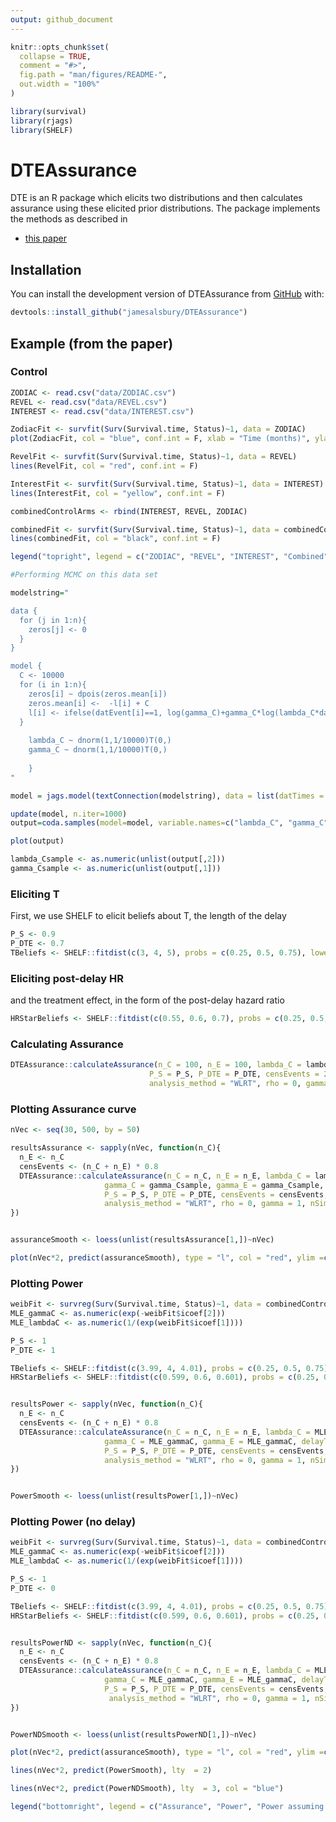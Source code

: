 ```yaml
---
output: github_document
---
```


<!-- README.md is generated from README.Rmd. Please edit that file -->

```r
knitr::opts_chunk$set(
  collapse = TRUE,
  comment = "#>",
  fig.path = "man/figures/README-",
  out.width = "100%"
)
```

```r
library(survival)
library(rjags)
library(SHELF)
```


# DTEAssurance

<!-- badges: start -->
<!-- badges: end -->

DTE is an R package which elicits two distributions and then calculates assurance using these elicited prior distributions. The package implements the methods as described in 

* [this paper](https://jamesalsbury.github.io/)


## Installation

You can install the development version of DTEAssurance from [GitHub](https://github.com/) with:

```r
devtools::install_github("jamesalsbury/DTEAssurance")
```


## Example (from the paper)

### Control

```r
ZODIAC <- read.csv("data/ZODIAC.csv")
REVEL <- read.csv("data/REVEL.csv")
INTEREST <- read.csv("data/INTEREST.csv")
```


```r

ZodiacFit <- survfit(Surv(Survival.time, Status)~1, data = ZODIAC)
plot(ZodiacFit, col = "blue", conf.int = F, xlab = "Time (months)", ylab = "Overall Survival")

RevelFit <- survfit(Surv(Survival.time, Status)~1, data = REVEL)
lines(RevelFit, col = "red", conf.int = F)

InterestFit <- survfit(Surv(Survival.time, Status)~1, data = INTEREST)
lines(InterestFit, col = "yellow", conf.int = F)

combinedControlArms <- rbind(INTEREST, REVEL, ZODIAC)

combinedFit <- survfit(Surv(Survival.time, Status)~1, data = combinedControlArms)
lines(combinedFit, col = "black", conf.int = F)

legend("topright", legend = c("ZODIAC", "REVEL", "INTEREST", "Combined"), lty = 1, col = c("blue", "red", "yellow", "black"))

```


```r
#Performing MCMC on this data set

modelstring="

data {
  for (j in 1:n){
    zeros[j] <- 0
  }
}

model {
  C <- 10000
  for (i in 1:n){
    zeros[i] ~ dpois(zeros.mean[i])
    zeros.mean[i] <-  -l[i] + C
    l[i] <- ifelse(datEvent[i]==1, log(gamma_C)+gamma_C*log(lambda_C*datTimes[i])-(lambda_C*datTimes[i])^gamma_C-log(datTimes[i]), -(lambda_C*datTimes[i])^gamma_C)
  }
  
    lambda_C ~ dnorm(1,1/10000)T(0,)
    gamma_C ~ dnorm(1,1/10000)T(0,)
    
    }
"

model = jags.model(textConnection(modelstring), data = list(datTimes = combinedControlArms$Survival.time, datEvent = combinedControlArms$Status, n= nrow(combinedControlArms)), quiet = T) 

update(model, n.iter=1000)
output=coda.samples(model=model, variable.names=c("lambda_C", "gamma_C"), n.iter = 10000)

plot(output)

lambda_Csample <- as.numeric(unlist(output[,2]))
gamma_Csample <- as.numeric(unlist(output[,1]))
```

### Eliciting T

First, we use SHELF to elicit beliefs about T, the length of the delay

```r
P_S <- 0.9
P_DTE <- 0.7
TBeliefs <- SHELF::fitdist(c(3, 4, 5), probs = c(0.25, 0.5, 0.75), lower = 0, upper = 10)
```


### Eliciting post-delay HR

and the treatment effect, in the form of the post-delay hazard ratio

```r
HRStarBeliefs <- SHELF::fitdist(c(0.55, 0.6, 0.7), probs = c(0.25, 0.5, 0.75), lower = 0, upper = 1.5)
```


### Calculating Assurance

```r

DTEAssurance::calculateAssurance(n_C = 100, n_E = 100, lambda_C = lambda_Csample, HRStar = HRStarBeliefs, HRStarDist = "gamma", gamma_C = gamma_Csample, gamma_E = gamma_Csample, delayT = TBeliefs, delayTDist = "gamma",
                               P_S = P_S, P_DTE = P_DTE, censEvents = 200*0.8, rec_method = "power", rec_period=12, rec_power=1, 
                               analysis_method = "WLRT", rho = 0, gamma = 1, nSims=1e1)
```



### Plotting Assurance curve

```r
nVec <- seq(30, 500, by = 50)

resultsAssurance <- sapply(nVec, function(n_C){
  n_E <- n_C
  censEvents <- (n_C + n_E) * 0.8
  DTEAssurance::calculateAssurance(n_C = n_C, n_E = n_E, lambda_C = lambda_Csample, HRStar = HRStarBeliefs, HRStarDist = "gamma",
                     gamma_C = gamma_Csample, gamma_E = gamma_Csample, delayT = TBeliefs, delayTDist = "gamma",
                     P_S = P_S, P_DTE = P_DTE, censEvents = censEvents, rec_method = "power", rec_period=12, rec_power=1,
                     analysis_method = "WLRT", rho = 0, gamma = 1, nSims=1e3)
})


assuranceSmooth <- loess(unlist(resultsAssurance[1,])~nVec)

plot(nVec*2, predict(assuranceSmooth), type = "l", col = "red", ylim =c(0,1), ylab = "Power/Assurance", xlab = "Total sample size")

```

### Plotting Power

```r

weibFit <- survreg(Surv(Survival.time, Status)~1, data = combinedControlArms, dist = "weibull")
MLE_gammaC <- as.numeric(exp(-weibFit$icoef[2]))
MLE_lambdaC <- as.numeric(1/(exp(weibFit$icoef[1])))

P_S <- 1
P_DTE <- 1

TBeliefs <- SHELF::fitdist(c(3.99, 4, 4.01), probs = c(0.25, 0.5, 0.75), lower = 0, upper = 10)
HRStarBeliefs <- SHELF::fitdist(c(0.599, 0.6, 0.601), probs = c(0.25, 0.5, 0.75), lower = 0, upper = 1.5)


resultsPower <- sapply(nVec, function(n_C){
  n_E <- n_C
  censEvents <- (n_C + n_E) * 0.8
  DTEAssurance::calculateAssurance(n_C = n_C, n_E = n_E, lambda_C = MLE_lambdaC, HRStar = HRStarBeliefs, HRStarDist = "gamma",
                     gamma_C = MLE_gammaC, gamma_E = MLE_gammaC, delayT = TBeliefs, delayTDist = "gamma",
                     P_S = P_S, P_DTE = P_DTE, censEvents = censEvents, rec_method = "power", rec_period=12, rec_power=1,
                     analysis_method = "WLRT", rho = 0, gamma = 1, nSims=1e3)
})


PowerSmooth <- loess(unlist(resultsPower[1,])~nVec)
```

### Plotting Power (no delay)

```r

weibFit <- survreg(Surv(Survival.time, Status)~1, data = combinedControlArms, dist = "weibull")
MLE_gammaC <- as.numeric(exp(-weibFit$icoef[2]))
MLE_lambdaC <- as.numeric(1/(exp(weibFit$icoef[1])))

P_S <- 1
P_DTE <- 0

TBeliefs <- SHELF::fitdist(c(3.99, 4, 4.01), probs = c(0.25, 0.5, 0.75), lower = 0, upper = 10)
HRStarBeliefs <- SHELF::fitdist(c(0.599, 0.6, 0.601), probs = c(0.25, 0.5, 0.75), lower = 0, upper = 1.5)


resultsPowerND <- sapply(nVec, function(n_C){
  n_E <- n_C
  censEvents <- (n_C + n_E) * 0.8
  DTEAssurance::calculateAssurance(n_C = n_C, n_E = n_E, lambda_C = MLE_lambdaC, HRStar = HRStarBeliefs, HRStarDist = "gamma",
                     gamma_C = MLE_gammaC, gamma_E = MLE_gammaC, delayT = TBeliefs, delayTDist = "gamma",
                     P_S = P_S, P_DTE = P_DTE, censEvents = censEvents, rec_method = "power", rec_period=12, rec_power=1,
                      analysis_method = "WLRT", rho = 0, gamma = 1, nSims=1e3)
})


PowerNDSmooth <- loess(unlist(resultsPowerND[1,])~nVec)
```


```r
plot(nVec*2, predict(assuranceSmooth), type = "l", col = "red", ylim =c(0,1), ylab = "Power/Assurance", xlab = "Total sample size")

lines(nVec*2, predict(PowerSmooth), lty  = 2)

lines(nVec*2, predict(PowerNDSmooth), lty  = 3, col = "blue")

legend("bottomright", legend = c("Assurance", "Power", "Power assuming no delay"), col = c("red", "black", "blue"), lty = 1:3)

```



